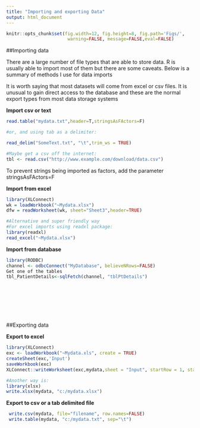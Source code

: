 ```yaml
---
title: "Importing and exporting Data"
output: html_document
---
```


```r
knitr::opts_chunk$set(fig.width=12, fig.height=8, fig.path='Figs/',
                       warning=FALSE, message=FALSE,eval=FALSE)
```

##Importing data

There are a large number of file types that are able to store data. R is usually able to import most of them but there are some caveats. Below is a summary of methods I use for data imports

It is worth saying that most datasets will come from excel or csv files. It is unusual to gain direct access to the database and these are the normal export types from most data storage systems

**Import csv or text**


```r
read.table("mydata.txt",header=T,stringsAsFActors=F) 

#or, and using tab as a delimiter:

read_delim("SomeText.txt", "\t",trim_ws = TRUE)

#Maybe get a csv off the internet:
tbl <- read.csv("http://www.example.com/download/data.csv")
```
To prevent strings being imported as factors, add the parameter stringsAsFActors=F


**Import from excel**

```r
library(XLConnect)
wk = loadWorkbook("~Mydata.xlsx")
dfw = readWorksheet(wk, sheet="Sheet3",header=TRUE)

#Alternative and super friendly way
#For excel imports using readxl package:
library(readxl)
read_excel("~Mydata.xlsx")
```

**Import from database**

```r
library(RODBC)
channel <- odbcConnect("MyDatabase", believeNRows=FALSE)
Get one of the tables
tbl_PatientDetails<-sqlFetch(channel, "tblPtDetails")
```

 <br><br><br><br><br>
 
##Exporting data


**Export to excel**

```r

library(XLConnect)
exc <- loadWorkbook("~Mydata.xls", create = TRUE)
createSheet(exc,'Input')
saveWorkbook(exc)
XLConnect::writeWorksheet(exc,mydata,sheet = "Input", startRow = 1, startCol = 2)

#Another way is:
library(xlsx)
write.xlsx(mydata, "c:/mydata.xlsx")
```

**Export to csv or a tab delimited file**
```r
 write.csv(mydata, file="filename", row.names=FALSE)
 write.table(mydata, "c:/mydata.txt", sep="\t")
```
